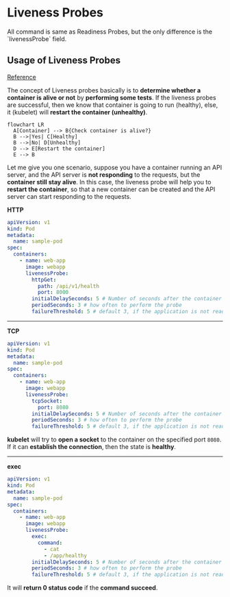 # Liveness Probes

<Callout type="info">
  All command is same as Readiness Probes, but the only difference is the `livenessProbe` field.
</Callout>

## Usage of Liveness Probes

[Reference](https://kubernetes.io/docs/tasks/configure-pod-container/configure-liveness-readiness-startup-probes/#define-a-liveness-command)

The concept of Liveness probes basically is to **determine whether a container is alive or not** by **performing some tests**. If the liveness probes are successful, then we know that container is going to run (healthy), else, it (kubelet) will **restart the container (unhealthy)**.

```mermaid
flowchart LR
  A[Container] --> B{Check container is alive?}
  B -->|Yes| C[Healthy]
  B -->|No| D[Unhealthy]
  D --> E[Restart the container]
  E --> B
```

Let me give you one scenario, suppose you have a container running an API server, and the API server is **not responding** to the requests, but the **container still stay alive**. In this case, the liveness probe will help you to **restart the container**, so that a new container can be created and the API server can start responding to the requests.

**HTTP**
```yaml filename="liveness-probes.yaml"
apiVersion: v1
kind: Pod
metadata:
  name: sample-pod
spec:
  containers:
    - name: web-app
      image: webapp
      livenessProbe:
        httpGet:
          path: /api/v1/health
          port: 8000
        initialDelaySeconds: 5 # Number of seconds after the container has started before startup, that means it should wait for 5 seconds before performing the 1st probe
        periodSeconds: 3 # how often to perform the probe
        failureThreshold: 5 # default 3, if the application is not ready after 3 attempts, then the probe will stop
```

---
**TCP**
```yaml filename="liveness-probes.yaml"
apiVersion: v1
kind: Pod
metadata:
  name: sample-pod
spec:
  containers:
    - name: web-app
      image: webapp
      livenessProbe:
        tcpSocket:
          port: 8080
        initialDelaySeconds: 5 # Number of seconds after the container has started before startup, that means it should wait for 5 seconds before performing the 1st probe
        periodSeconds: 3 # how often to perform the probe
        failureThreshold: 5 # default 3, if the application is not ready after 3 attempts, then the probe will stop
```

**kubelet** will try to **open a socket** to the container on the specified port `8080`. If it can **establish the connection**, then the state is **healthy**.

---
**exec**
```yaml filename="liveness-probes.yaml"
apiVersion: v1
kind: Pod
metadata:
  name: sample-pod
spec:
  containers:
    - name: web-app
      image: webapp
      livenessProbe:
        exec:
          command:
            - cat
            - /app/healthy
        initialDelaySeconds: 5 # Number of seconds after the container has started before startup, that means it should wait for 5 seconds before performing the 1st probe
        periodSeconds: 3 # how often to perform the probe
        failureThreshold: 5 # default 3, if the application is not ready after 3 attempts, then the probe will stop
```

It will **return 0 status code** if the **command succeed**.
